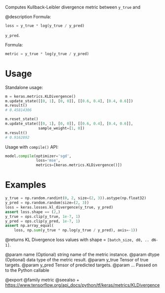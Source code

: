 Computes Kullback-Leibler divergence metric between `y_true` and

@description
Formula:

```python
loss = y_true * log(y_true / y_pred)
```
`y_pred`.

Formula:

```python
metric = y_true * log(y_true / y_pred)
```

# Usage
Standalone usage:

```python
m = keras.metrics.KLDivergence()
m.update_state([[0, 1], [0, 0]], [[0.6, 0.4], [0.4, 0.6]])
m.result()
# 0.45814306
```

```python
m.reset_state()
m.update_state([[0, 1], [0, 0]], [[0.6, 0.4], [0.4, 0.6]],
               sample_weight=[1, 0])
m.result()
# 0.9162892
```

Usage with `compile()` API:

```python
model.compile(optimizer='sgd',
              loss='mse',
              metrics=[keras.metrics.KLDivergence()])
```

# Examples
```python
y_true = np.random.randint(0, 2, size=(2, 3)).astype(np.float32)
y_pred = np.random.random(size=(2, 3))
loss = keras.losses.kl_divergence(y_true, y_pred)
assert loss.shape == (2,)
y_true = ops.clip(y_true, 1e-7, 1)
y_pred = ops.clip(y_pred, 1e-7, 1)
assert np.array_equal(
    loss, np.sum(y_true * np.log(y_true / y_pred), axis=-1))
```

@returns
KL Divergence loss values with shape = `[batch_size, d0, .. dN-1]`.

@param name (Optional) string name of the metric instance.
@param dtype (Optional) data type of the metric result.
@param y_true Tensor of true targets.
@param y_pred Tensor of predicted targets.
@param ... Passed on to the Python callable

@export
@family metric
@seealso
+ <https://www.tensorflow.org/api_docs/python/tf/keras/metrics/KLDivergence>
